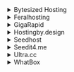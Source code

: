 <details>

<summary>Bytesized Hosting</summary>

- Host: `<username><hostname>.bysh.me`
- Port: `DAEMON_PORT`
- TLS: Enabled
- Username: `<username>`
- Password: `<password>`

</details>

<details>

<summary>Feralhosting</summary>

```shell
# Grab credentials via SSH
printf "10.0.0.1\n$(hostname -f)\n$(whoami)\n$(sed -rn 's/(.*)"daemon_port": (.*),/\2/p' ~/.config/deluge/core.conf)\n$(sed -rn "s/$(whoami):(.*):(.*)/\1/p" ~/.config/deluge/auth)\n"
```

- Host: `<hostname>.feralhosting.com`
- Port: `DAEMON_PORT`
- TLS: Enabled
- Username: `<username>`
- Password: `<password>`

</details>

<details>

<summary>GigaRapid</summary>

- Host: `<hostname>` (Each application has a **unique hostname**, which can be found on the apps page)
- Port: `<exposed_daemon_port>`
- TLS: Enabled
- Username: `<username>`
- Password: `<password>`

</details>

<details>

<summary>Hostingby.design</summary>

- Host: `<hostname>.itsby.design`
- Port: `DAEMON_PORT`
- TLS: Enabled
- Username: `<username>`
- Password: `<password>`

</details>

<details>

<summary>Seedhost</summary>

- Host: `<hostname>.seedhost.eu`
- Port: `DAEMON_PORT`
- TLS: Enabled
- Username: `<username>`
- Password: `<password>`

</details>

<details>

<summary>Seedit4.me</summary>

- Host: localhost
- Port: `DAEMON_PORT`
- TLS: Disabled
- Username: `seedit4me`
- Password: `<your slot password>`

</details>

<details>

<summary>Ultra.cc</summary>

- Host: `<hostname>.usbx.me`
- Port: `DAEMON_PORT`
- TLS: Enabled
- Username: `<username>`
- Password: `<password>`

</details>

<details>

<summary>WhatBox</summary>

- Host: `<servername>.whatbox.ca`
- Port: `DAEMON_PORT`
- TLS: Enabled
- Skip TLS verification (insecure): Off
- Username: `<whatbox username>`
- Password: `<whatbox password>`

</details>
